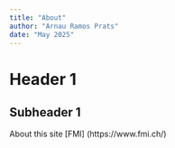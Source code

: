 ```yaml
---
title: "About"
author: "Arnau Ramos Prats"
date: "May 2025"
---
```


# Header 1
## Subheader 1

About this site
[FMI] (https://www.fmi.ch/)

